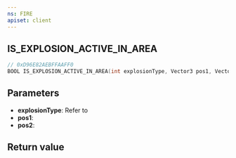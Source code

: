 ```yaml
---
ns: FIRE
apiset: client
---
```

## IS_EXPLOSION_ACTIVE_IN_AREA

```c
// 0xD96E82AEBFFAAFF0
BOOL IS_EXPLOSION_ACTIVE_IN_AREA(int explosionType, Vector3 pos1, Vector3 pos2);
```


## Parameters
* **explosionType**: Refer to <EmbeddedEnum name="eExplosionTag" />
* **pos1**:
* **pos2**:

## Return value